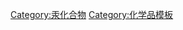 {{Navbox
|name  = 汞化合物
|state = <includeonly>{{{state|collapsed}}}</includeonly>
|title = [[汞]]化合物
|listclass = hlist
|titlestyle = 
|group1 = 汞(I)
|list1 = 
* [[氢化亚汞|HgH]]
* [[溴化亚汞|Hg<sub>2</sub>Br<sub>2</sub>]]
* [[氯化亚汞|Hg<sub>2</sub>Cl<sub>2</sub>]]
* [[氟化亚汞|Hg<sub>2</sub>F<sub>2</sub>]]
* [[碘化亚汞|Hg<sub>2</sub>I<sub>2</sub>]]
* [[硝酸亚汞|Hg<sub>2</sub>(NO<sub>3</sub>)<sub>2</sub>]]
* [[氧化亚汞|Hg<sub>2</sub>O]]
* [[碳酸亚汞|Hg<sub>2</sub>CO<sub>3</sub>]]
* [[硫酸亚汞|Hg<sub>2</sub>SO<sub>4</sub>]]
|group2 = 汞(II)
|list2 = 
* [[氢化汞(II)|HgH<sub>2</sub>]]
* [[氯化氨基汞|HgNH<sub>2</sub>Cl]]
* [[硒化汞|HgSe]]
* [[硫化汞|HgS]]
* [[碲化汞|HgTe]]
* [[溴化汞|HgBr<sub>2</sub>]]
* [[氯化汞|HgCl<sub>2</sub>]]
* [[氰化汞|Hg(CN)<sub>2</sub>]]
* [[氟化汞|HgF<sub>2</sub>]]
* [[氢氧化汞|Hg(OH)<sub>2</sub>]]
* [[碘化汞|HgI<sub>2</sub>]]
* [[硝酸汞|Hg(NO<sub>3</sub>)<sub>2</sub>]]
* [[氧化汞|HgO]]
* [[硫酸汞|HgSO<sub>4</sub>]]
* [[硫氰酸汞|Hg(SCN)<sub>2</sub>]]
* [[雷酸汞|Hg(CNO)<sub>2</sub>]]
* [[氮化汞|Hg<sub>3</sub>N<sub>2</sub>]]
* [[二(三甲基硅基)汞|Hg(Si(CH<sub>3</sub>)<sub>3</sub>)<sub>2</sub>]]
* [[碘化汞钾|K<sub>2</sub>HgI<sub>4</sub>]]
{{navbox|subgroup
|group1 = [[有机汞化合物]]
|list1 = 
* [[乙酸汞|Hg(O<sub>2</sub>CCH<sub>3</sub>)<sub>2</sub>]]
* [[氯化乙基汞|Et-Hg-Cl]]
* [[苯甲酸汞|Hg(PhCOO)<sub>2</sub>]]
* [[乙酸苯汞|CH<sub>3</sub>COOHgC<sub>6</sub>H<sub>5</sub>]]
* [[对羟基汞苯甲酸|<sup>''p''</sup>HOHg-C<sub>6</sub>H<sub>4</sub>-COOH]]
* [[对氯汞苯甲酸|<sup>''p''</sup>ClHg-C<sub>6</sub>H<sub>4</sub>-COOH]]
* [[2-乙基汞硫基苯甲酸|C<sub>9</sub>H<sub>10</sub>HgO<sub>2</sub>S]]
* [[二甲基汞|Hg(CH<sub>3</sub>)<sub>2</sub>]]
* [[二乙基汞|Hg(C<sub>2</sub>H<sub>5</sub>)<sub>2</sub>]]
* [[二苯基汞|Hg(C<sub>6</sub>H<sub>5</sub>)<sub>2</sub>]]
* [[乙酸苯基汞|HgC<sub>6</sub>H<sub>5</sub>CH<sub>3</sub>CO<sub>2</sub>]]
* [[硼酸苯汞|HgC<sub>6</sub>H<sub>5</sub>OB(OH)<sub>2</sub>]]
* [[硝酸苯基汞|HgC<sub>6</sub>H<sub>5</sub>NO<sub>3</sub>]]
* [[苯基(三氯甲基)汞|HgC<sub>6</sub>H<sub>5</sub>CCl<sub>3</sub>]]
* [[对氯汞苯甲酸|HgClC<sub>6</sub>H<sub>4</sub>CO<sub>2</sub>H]]
* [[美拉鲁利|HgOHCH<sub>2</sub>CHOCH<sub>3</sub>CH<sub>2</sub>(NHCO)<sub>2</sub>C<sub>2</sub>H<sub>4</sub>CO<sub>2</sub>H]]
* [[汞撒利|HgOHCH<sub>2</sub>CHOCH<sub>3</sub>CH<sub>2</sub>NHCOC<sub>6</sub>H<sub>4</sub>OCH<sub>2</sub>CO<sub>2</sub>H]]
* [[汞溴红|Na<sub>2</sub>HgOHC<sub>6</sub>HOBrC<sub>6</sub>H<sub>2</sub>OBrOCHC<sub>6</sub>H<sub>4</sub>CO<sub>2</sub>]]
* [[硝甲酚汞|HgOC<sub>6</sub>H<sub>2</sub>CH<sub>3</sub>NO<sub>2</sub>]]
* [[硫柳汞|NaHgC<sub>2</sub>H<sub>5</sub>SC<sub>6</sub>H<sub>4</sub>CO<sub>2</sub>]]
}}
|group3 = 汞(IV)
|list3 = 
* [[四氟化汞|HgF<sub>4</sub>]] (''假想'')
|group4 = [[汞齐]]
|list4 = 
* [[钠汞齐|Na(Hg)]]
* [[铝汞齐|Al(Hg)]]
* [[汞齐#钾汞齐|K(Hg)]]
* [[汞齐#金汞齐|Au(Hg)]]
* [[汞齐#其他汞齐|Tl(Hg)]]
* [[汞齐#其他汞齐|Sn(Hg)]]
|group5 = [[多汞阳离子|汞阳离子]]
|list5 = 
* [[汞#汞(II)化合物|Hg<sup>2+</sup>]]
* [[汞#汞(I)化合物|Hg<sub>2</sub><sup>2+</sup>]]
* [[多汞阳离子#线形三汞或四汞阳离子|Hg<sub>3</sub><sup>2+</sup>]]
* [[多汞阳离子#线形三汞或四汞阳离子|Hg<sub>4</sub><sup>2+</sup>]]
* [[多汞阳离子#环状汞阳离子|Hg<sub>3</sub><sup>4+</sup>]]
* [[甲基汞|HgCH<sub>3</sub><sup>+</sup>]]
* [[乙基汞|HgC<sub>2</sub>H<sub>5</sub><sup>+</sup>]]
* [[乙酸苯汞|HgC<sub>6</sub>H<sub>5</sub><sup>+</sup>]]

}}<noinclude>
[[Category:汞化合物]]
[[Category:化学品模板]]

</noinclude>